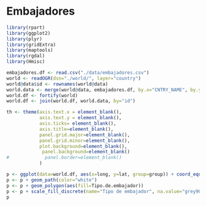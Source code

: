 Embajadores
========================================================

```r
library(rpart)
library(ggplot2)
library(plyr)
library(gridExtra)
library(maptools)
library(rgdal)
library(Hmisc)
```


```r
embajadores.df <- read.csv("./data/embajadores.csv")
world <- readOGR(dsn="./world/", layer="country")
world@data$id <- rownames(world@data)
world.data <- merge(world@data, embajadores.df, by.x="CNTRY_NAME", by.y="Ingles", all.x=T, all.y=F)
world.df <- fortify(world)
world.df <- join(world.df, world.data, by="id")
```

```r

th <- theme(axis.text.x = element_blank(), 
            axis.text.y = element_blank(), 
            axis.ticks= element_blank(),
            axis.title=element_blank(),
            panel.grid.major=element_blank(), 
            panel.grid.minor=element_blank(), 
            plot.background=element_blank(), 
             panel.background=element_blank()
#             panel.border=element_blank()
            )

p <- ggplot(data=world.df, aes(x=long, y=lat, group=group)) + coord_equal() + th
p <- p + geom_path(color="white")
p <- p + geom_polygon(aes(fill=Tipo.de.embajador))
p <- p + scale_fill_discrete(name="Tipo de embajador", na.value="grey90")
p
```

